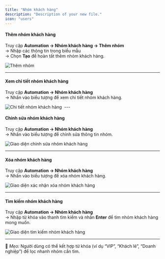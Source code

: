 ```yaml
---
title: "Nhóm khách hàng"
description: "Description of your new file."
icon: "users"
---
```


#### **Thêm nhóm khách hàng**

Truy cập **Automation → Nhóm khách hàng → Thêm nhóm**\
→ Nhập các thông tin trong biểu mẫu\
→ Chọn **Tạo** để hoàn tất thêm nhóm khách hàng.

<Frame caption="">
  <img
    src="https://aimini-upload.sgp1.digitaloceanspaces.com/image700_f58180fd9b.png"
    alt="Thêm nhóm"
    style={{
      borderRadius: "0.5rem",
      width: "100%",
      height: "auto",
      objectFit: "cover",
      objectPosition: "0 -37px" 
    }}
  />
</Frame>
<Frame caption="">
  <img
    src="https://aimini-upload.sgp1.digitaloceanspaces.com/image701_93501997e7.png"
    alt=""
    style={{
      borderRadius: "0.5rem",
      width: "100%",
      height: "auto",
      objectFit: "cover",
      objectPosition: "0 -37px" 
    }}
  />
</Frame>

---

#### **Xem chi tiết nhóm khách hàng**

Truy cập **Automation → Nhóm khách hàng**\
→ Nhấn vào biểu tượng <Icon icon="eye" color="#cfcfcf" size={15} /> để xem chi tiết nhóm khách hàng.



<Frame caption="Xem chi tiết nhóm khách hàng">
  <img
    src="https://aimini-upload.sgp1.digitaloceanspaces.com/image702_73467aeb7d.png"
    alt="Chi tiết nhóm khách hàng"
    style={{
      borderRadius: "0.5rem",
      width: "100%",
      height: "auto",
      objectFit: "cover",
      objectPosition: "0 -37px" 
    }}
  />
</Frame>
<Frame caption="">
  <img
    src="https://aimini-upload.sgp1.digitaloceanspaces.com/image703_a7192bfa64.png"
    alt=""
    style={{
      borderRadius: "0.5rem",
      width: "100%",
      height: "auto",
      objectFit: "cover",
      objectPosition: "0 -37px" 
    }}
  />
</Frame>
---

#### **Chỉnh sửa nhóm khách hàng**

Truy cập **Automation → Nhóm khách hàng**\
→ Nhấn vào biểu tượng <Icon icon="edit" color="#cfcfcf" size={15} /> để chỉnh sửa thông tin nhóm.

<Frame caption="Chỉnh sửa nhóm khách hàng">
  <img
    src="https://aimini-upload.sgp1.digitaloceanspaces.com/image704_586b6190dd.png"
    alt="Giao diện chỉnh sửa nhóm khách hàng"
    style={{
      borderRadius: "0.5rem",
      width: "100%",
      height: "auto",
      objectFit: "cover",
      objectPosition: "0 -37px" 
    }}
  />
</Frame>

---

#### **Xóa nhóm khách hàng**

Truy cập **Automation → Nhóm khách hàng**\
→ Nhấn vào biểu tượng <Icon icon="trash-can" color="#ff0000" size={15} /> để xóa nhóm khách hàng.

<Frame caption="Xóa nhóm khách hàng">
  <img
    src="https://aimini-upload.sgp1.digitaloceanspaces.com/image705_e2a96e72cd.png"
    alt="Giao diện xác nhận xóa nhóm khách hàng"
    style={{
      borderRadius: "0.5rem",
      width: "100%",
      height: "auto",
      objectFit: "cover",
      objectPosition: "0 -37px" 
    }}
  />
</Frame>

---

#### **Tìm kiếm nhóm khách hàng**

Truy cập **Automation → Nhóm khách hàng**\
→ Nhập từ khóa vào thanh tìm kiếm và nhấn **Enter** để tìm nhóm khách hàng mong muốn.

<Frame caption="Tìm kiếm nhóm khách hàng">
  <img
    src="https://aimini-upload.sgp1.digitaloceanspaces.com/image706_98765b2211.png"
    alt="Giao diện tìm kiếm nhóm khách hàng"
    style={{
      borderRadius: "0.5rem",
      width: "100%",
      height: "auto",
      objectFit: "cover",
      objectPosition: "0 -37px" 
    }}
  />
</Frame>

---

📘 _Mẹo:_ Người dùng có thể kết hợp từ khóa (ví dụ “VIP”, “Khách lẻ”, “Doanh nghiệp”) để lọc nhanh nhóm cần tìm.